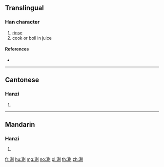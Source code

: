 ==Translingual==

===Han character===
{{Han char|rn=85|rad=水|as=08|sn=11|four=32100|canj=ESBN}}

# [[rinse]]
# cook or boil in juice

====References====
* {{Han ref|kx=0627.360|dkj=17580|dj=1029.230|hdz=31664.060|uh=6DAE|ud=28078|bh=B252|bd=45650}}

----

==Cantonese==

===Hanzi===
{{yue-hanzi|jyut=|y=saan3}}

# {{defn|lang=yue|sort=水08}}

----

==Mandarin==

===Hanzi===
{{cmn-hanzi|pin=[[shuàn]] ([[shuan4]])|wg=shuan<sup>4</sup>}}

# {{defn|lang=cmn|sort=水08}}

[[fr:涮]]
[[hu:涮]]
[[mg:涮]]
[[no:涮]]
[[pl:涮]]
[[th:涮]]
[[zh:涮]]